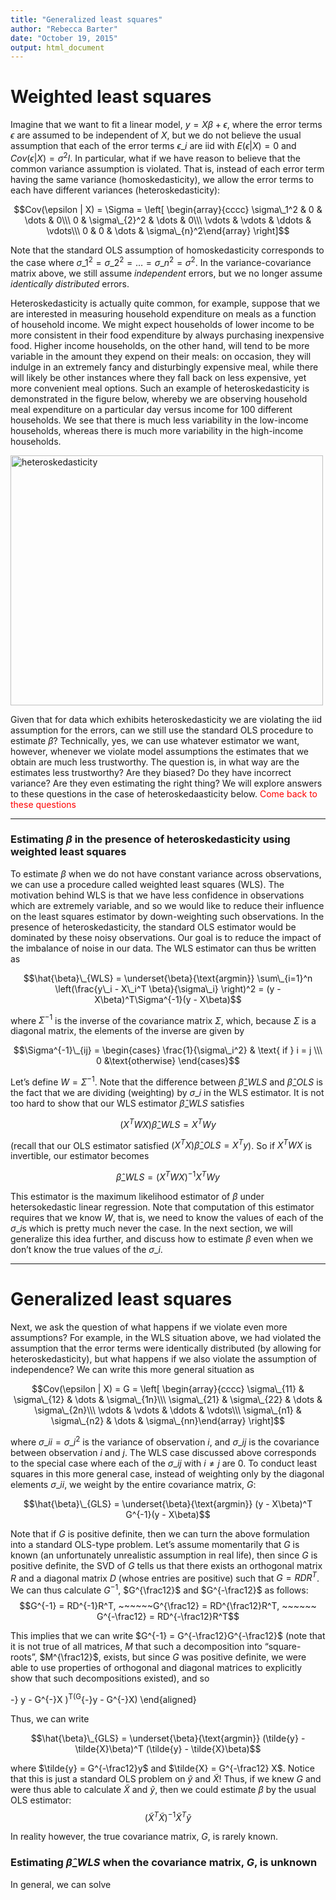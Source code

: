 ```yaml
---
title: "Generalized least squares"
author: "Rebecca Barter"
date: "October 19, 2015"
output: html_document
---
```



# Weighted least squares

Imagine that we want to fit a linear model, $y = X\beta + \epsilon$, where the error terms $\epsilon$ are assumed to be independent of $X$, but we do not believe the usual assumption that each of the error terms $\epsilon\_i$ are iid with $E(\epsilon | X) = 0$ and $Cov(\epsilon | X) = \sigma^2 I$. In particular, what if we have reason to believe that the common variance assumption is violated. That is, instead of each error term having the same variance (homoskedasticity), we allow the error terms to each have different variances (heteroskedasticity):

$$Cov(\epsilon | X) = \Sigma = \left[ \begin{array}{cccc} \sigma\_1^2 & 0 & \dots & 0\\\
 0 & \sigma\_{2}^2 & \dots & 0\\\
 \vdots & \vdots & \ddots & \vdots\\\
 0 & 0 & \dots & \sigma\_{n}^2\end{array} \right]$$
 
 
Note that the standard OLS assumption of homoskedasticity corresponds to the case where $\sigma\_1^2 = \sigma\_2^2 = \dots = \sigma\_n^2 = \sigma^2$. In the variance-covariance matrix above, we still assume *independent* errors, but we no longer assume *identically distributed* errors.

Heteroskedasticity is actually quite common, for example, suppose that we are interested in measuring household expenditure on meals as a function of household income. We might expect households of lower income to be more consistent in their food expenditure by always purchasing inexpensive food. Higher income households, on the other hand, will tend to be more variable in the amount they expend on their meals: on occasion, they will indulge in an extremely fancy and disturbingly expensive meal, while there will likely be other instances where they fall back on less expensive, yet more convenient meal options. Such an example of heteroskedasticity is demonstrated in the figure below, whereby we are observing household meal expenditure on a particular day versus income for 100 different households. We see that there is much less variability in the low-income households, whereas there is much more variability in the high-income households.


<img src = "heteroskedasticity.png" alt="heteroskedasticity" style="width:500px;height:400px;">


Given that for data which exhibits heteroskedasticity we are violating the iid assumption for the errors, can we still use the standard OLS procedure to estimate $\beta$? Technically, yes, we can use whatever estimator we want, however, whenever we violate model assumptions the estimates that we obtain are much less trustworthy. The question is, in what way are the estimates less trustworthy? Are they biased? Do they have incorrect variance? Are they even estimating the right thing? We will explore answers to these questions in the case of heteroskedaasticity below. <FONT COLOR="red">Come back to these questions</FONT>

-----

### Estimating $\beta$ in the presence of heteroskedasticity using weighted least squares

To estimate $\beta$ when we do not have constant variance across observations, we can use a procedure called weighted least squares (WLS). The motivation behind WLS is that we have less confidence in observations which are extremely variable, and so we would like to reduce their influence on the least squares estimator by down-weighting such observations. In the presence of heteroskedasticity, the standard OLS estimator would be dominated by these noisy observations. Our goal is to reduce the impact of the imbalance of noise in our data. The WLS estimator can thus be written as

$$\hat{\beta}\_{WLS} = \underset{\beta}{\text{argmin}} \sum\_{i=1}^n \left(\frac{y\_i - X\_i^T \beta}{\sigma\_i} \right)^2 = (y - X\beta)^T\Sigma^{-1}(y - X\beta)$$

where $\Sigma^{-1}$ is the inverse of the covariance matrix $\Sigma$, which, because $\Sigma$ is a diagonal matrix, the elements of the inverse are given by

$$\Sigma^{-1}\_{ij} = \begin{cases} \frac{1}{\sigma\_i^2} & \text{ if } i = j \\\ 0 &\text{otherwise} \end{cases}$$

Let's define $W = \Sigma^{-1}$. Note that the difference between $\hat{\beta}\_{WLS}$ and $\hat{\beta}\_{OLS}$ is the fact that we are dividing (weighting) by $\sigma\_i$ in the WLS estimator. It is not too hard to show that our WLS estimator $\hat{\beta}\_{WLS}$ satisfies

$$(X^TWX)\hat{\beta}\_{WLS} = X^TWy$$

(recall that our OLS estimator satisfied $(X^TX)\hat{\beta}\_{OLS} = X^Ty$). So if $X^TWX$ is invertible, our estimator becomes

$$\hat{\beta}\_{WLS} = (X^TWX)^{-1}X^TWy$$

This estimator is the maximum likelihood estimator of $\beta$ under hetersokedastic linear regression. Note that computation of this estimator requires that we know $W$, that is, we need to know the values of each of the $\sigma\_i$s which is pretty much never the case. In the next section, we will generalize this idea further, and discuss how to estimate $\beta$ even when we don't know the true values of the $\sigma\_i$.



------------------


# Generalized least squares

Next, we ask the question of what happens if we violate even more assumptions? For example, in the WLS situation above, we had violated the assumption that the error terms were identically distributed (by allowing for heteroskedasticity), but what happens if we also violate the assumption of independence? We can write this more general situation as



$$Cov(\epsilon | X) = G = \left[ \begin{array}{cccc} \sigma\_{11} &  \sigma\_{12} & \dots & \sigma\_{1n}\\\
 \sigma\_{21} & \sigma\_{22} & \dots & \sigma\_{2n}\\\
 \vdots & \vdots & \ddots & \vdots\\\
 \sigma\_{n1} & \sigma\_{n2} & \dots & \sigma\_{nn}\end{array} \right]$$

where $\sigma\_{ii} = \sigma\_i^2$ is the variance of observation $i$, and $\sigma\_{ij}$ is the covariance between observation $i$ and $j$. The WLS case discussed above corresponds to the special case where each of the $\sigma\_{ij}$ with $i \neq j$ are 0. To conduct least squares in this more general case, instead of weighting only by the diagonal elements $\sigma\_{ii}$, we weight by the entire covariance matrix, $G$:

$$\hat{\beta}\_{GLS} = \underset{\beta}{\text{argmin}} (y - X\beta)^T G^{-1}(y - X\beta)$$

Note that if $G$ is positive definite, then we can turn the above formulation into a standard OLS-type problem. Let's assume momentarily that $G$ is known (an unfortunately unrealistic assumption in real life), then since $G$ is positive definite, the SVD of $G$ tells us that there exists an orthogonal matrix $R$ and a diagonal matrix $D$ (whose entries are positive) such that $G = RDR^T$. We can thus calculate $G^{-1}$, $G^{\frac12}$ and $G^{-\frac12}$ as follows:
$$G^{-1} = RD^{-1}R^T, ~~~~~~G^{\frac12} = RD^{\frac12}R^T, ~~~~~~ G^{-\frac12} = RD^{-\frac12}R^T$$

This implies that we can write $G^{-1} = G^{-\frac12}G^{-\frac12}$ (note that it is not true of all matrices, $M$ that such a decomposition into "square-roots", $M^{\frac12}$, exists, but since $G$ was positive definite, we were able to use properties of orthogonal and diagonal matrices to explicitly show that such decompositions existed), and so

\begin{aligned}
(y - X\beta)^T G^{-1}(y - X\beta) &= (y - X\beta)^T G^{-\frac12} G^{-\frac12}(y - X\beta)\\\
& = \left(G^{-\frac12} y - G^{-\frac12}X \beta\right)^T\left(G^{-\frac12}y - G^{-\frac12}X\beta\right)
\end{aligned}

Thus, we can write

$$\hat{\beta}\_{GLS} = \underset{\beta}{\text{argmin}} (\tilde{y} - \tilde{X}\beta)^T (\tilde{y} - \tilde{X}\beta)$$

where $\tilde{y} = G^{-\frac12}y$ and $\tilde{X} = G^{-\frac12} X$. Notice that this is just a standard OLS problem on $\tilde{y}$ and $\tilde{X}$! Thus, if we knew $G$ and were thus able to calculate $\tilde{X}$ and $\tilde{y}$, then we could estimate $\beta$ by the usual OLS estimator: $$(\tilde{X}^T\tilde{X})^{-1}\tilde{X}^T\tilde{y}$$

In reality however, the true covariance matrix, $G$, is rarely known.



### Estimating $\hat{\beta}\_{WLS}$ when the covariance matrix, $G$, is unknown

In general, we can solve 


